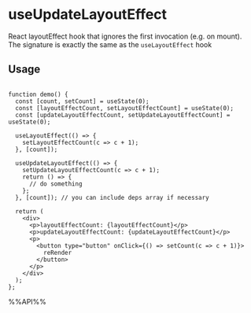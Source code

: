 # useUpdateLayoutEffect

React layoutEffect hook that ignores the first invocation (e.g. on mount). The signature is exactly the same as the `useLayoutEffect` hook


## Usage

```tsx live

function demo() {
  const [count, setCount] = useState(0);
  const [layoutEffectCount, setLayoutEffectCount] = useState(0);
  const [updateLayoutEffectCount, setUpdateLayoutEffectCount] = useState(0);

  useLayoutEffect(() => {
    setLayoutEffectCount(c => c + 1);
  }, [count]);

  useUpdateLayoutEffect(() => {
    setUpdateLayoutEffectCount(c => c + 1);
    return () => {
      // do something
    };
  }, [count]); // you can include deps array if necessary

  return (
    <div>
      <p>layoutEffectCount: {layoutEffectCount}</p>
      <p>updateLayoutEffectCount: {updateLayoutEffectCount}</p>
      <p>
        <button type="button" onClick={() => setCount(c => c + 1)}>
          reRender
        </button>
      </p>
    </div>
  );
};

```

%%API%%